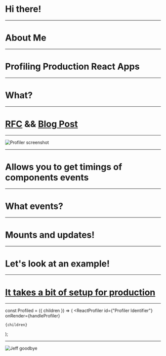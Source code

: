 
<Head>
  <title>My Presentation</title>
  <meta name="twitter:card" content="summary_large_image" />
  <meta name="twitter:site" content="@jxnblk" />
  <meta name="twitter:title" content="My Presentation" />
  <meta name="twitter:description" content="A really great presentation" />
  <meta name="twitter:image" content="https://example.com/card.png" />
</Head>


# Hi there!

---

# About Me

---

# Profiling Production React Apps

---

# What?

---

# [RFC](https://github.com/reactjs/rfcs/pull/51) && [Blog Post](https://reactjs.org/blog/2018/09/10/introducing-the-react-profiler.html)

---

![Profiler screenshot](https://reactjs.org/static/start-profiling-bae8d10e17f06eeb8c512c91c0153cff-53c76.png)

---

# Allows you to get timings of components events

---

# What events?

---

# Mounts and updates!

---

# Let's look at an example!

---

#  [It takes a bit of setup for production](https://gist.github.com/bvaughn/25e6233aeb1b4f0cdb8d8366e54a3977)

---

<SyntaxHighlighter language='javascript' style={dark}>


const Profiled = ({ children }) => (
  <ReactProfiler
    id={"Profiler Identifier"}
    onRender={handleProfiler}
  >
    {children}
  </ReactProfiler>
);

</SyntaxHighlighter>

---

![Jeff goodbye](https://wuz.fyi/gifs/thats-our-show.gif)

